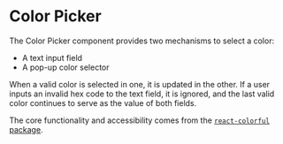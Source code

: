 # Color Picker

The Color Picker component provides two mechanisms to select a color:

- A text input field
- A pop-up color selector

When a valid color is selected in one, it is updated in the other. If a user inputs an invalid hex code to the text field, it is ignored, and the last valid color continues to serve as the value of both fields.

The core functionality and accessibility comes from the [`react-colorful` package](https://github.com/omgovich/react-colorful).

